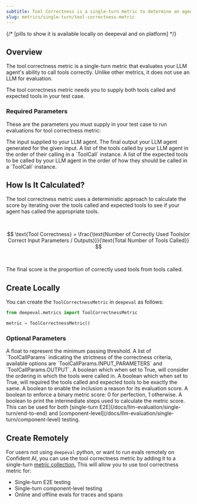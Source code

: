 ```yaml
---
subtitle: Tool Correctness is a single-turn metric to determine an agent's tool calling ability
slug: metrics/single-turn/tool-correctness-metric
---
```


{/* [pills to show it is available locally on deepeval and on platform] */}

## Overview

The tool correctness metric is a single-turn metric that evaluates your LLM agent's ability to call tools correctly. Unlike other metrics, it does not use an LLM for evaluation.

<Warning>

The tool correctness metric needs you to supply both tools called and expected tools in your test case.

</Warning>

### Required Parameters

These are the parameters you must supply in your test case to run evaluations for tool correctness metric:

<ParamField path="input" type="string" required>
  The input supplied to your LLM agent.
</ParamField>
<ParamField path="actual_output" type="string" required>
  The final output your LLM agent generated for the given input.
</ParamField>
<ParamField path="tools_called" type="list" required>
  A list of the tools called by your LLM agent in the order of their calling in a `ToolCall` instance.
</ParamField>
<ParamField path="expected_tools" type="string" required>
  A list of the expected tools to be called by your LLM agent in the order of how they should be called in a `ToolCall` instance.
</ParamField>

## How Is It Calculated?

The tool correctness metric uses a deterministic approach to calculate the score by iterating over the tools called and expected tools to see if your agent has called the appropriate tools.

<br />

$$
\text{Tool Correctness} = \frac{\text{Number of Correctly Used Tools(or Correct Input Parameters / Outputs)}}{\text{Total Number of Tools Called}}
$$

<br />

The final score is the proportion of correctly used tools from tools called.

## Create Locally

You can create the `ToolCorrectnessMetric` in `deepeval` as follows:

```python
from deepeval.metrics import ToolCorrectnessMetric

metric = ToolCorrectnessMetric()
```

### Optional Parameters

<ParamField path="threshold" type="number" default={0.5}>
  A float to represent the minimum passing threshold.
</ParamField>
<ParamField path="evaluation_params" type="list" default="an empty list">
  A list of `ToolCallParams` indicating the strictness of the correctness
  criteria, available options are `ToolCallParams.INPUT_PARAMETERS` and
  `ToolCallParams.OUTPUT`.
</ParamField>
<ParamField path="should_consider_ordering" type="boolean" default={"false"}>
  A boolean which when set to True, will consider the ordering in which the
  tools were called in.
</ParamField>
<ParamField path="should_exact_match" type="boolean" default={"false"}>
  A boolean which when set to True, will required the tools called and expected
  tools to be exactly the same.
</ParamField>
<ParamField path="include_reason" type="boolean" default={"true"}>
  A boolean to enable the inclusion a reason for its evaluation score.
</ParamField>
<ParamField path="strict_mode" type="boolean" default={"false"}>
  A boolean to enforce a binary metric score: 0 for perfection, 1 otherwise.
</ParamField>
<ParamField path="verbose_mode" type="boolean" default={"false"}>
  A boolean to print the intermediate steps used to calculate the metric score.
</ParamField>

<Success>
  This can be used for both [single-turn
  E2E](/docs/llm-evaluation/single-turn/end-to-end) and
  [component-level](/docs/llm-evaluation/single-turn/component-level) testing.
</Success>

## Create Remotely

For users not using `deepeval` python, or want to run evals remotely on Confident AI, you can use the tool correctness metric by adding it to a single-turn [metric collection.](/metrics/metric-collections) This will allow you to use tool correctness metric for:

- Single-turn E2E testing
- Single-turn component-level testing
- Online and offline evals for traces and spans
